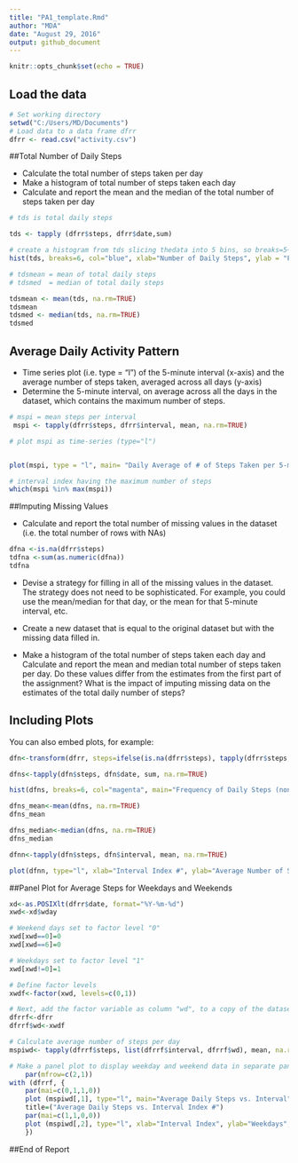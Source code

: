 ---
title: "PA1_template.Rmd"
author: "MDA"
date: "August 29, 2016"
output: github_document
---

```{r setup, include=FALSE}
knitr::opts_chunk$set(echo = TRUE)
```

## Load the data


```{r Read Data}
# Set working directory
setwd("C:/Users/MD/Documents")
# Load data to a data frame dfrr
dfrr <- read.csv("activity.csv")
```
##Total Number of Daily Steps

* Calculate the total number of steps taken per day  
* Make a histogram of total number of steps taken each day 
* Calculate and report the mean and the median of the total number of steps taken per day 

```{r totaldailysteps, histogram, mean, median}
# tds is total daily steps

tds <- tapply (dfrr$steps, dfrr$date,sum)

# create a histogram from tds slicing thedata into 5 bins, so breaks=5+1=6.
hist(tds, breaks=6, col="blue", xlab="Number of Daily Steps", ylab = "Frequency", main ="Frequency of Daily Steps")

# tdsmean = mean of total daily steps
# tdsmed  = median of total daily steps

tdsmean <- mean(tds, na.rm=TRUE)
tdsmean
tdsmed <- median(tds, na.rm=TRUE)
tdsmed

```
## Average Daily Activity Pattern

* Time series plot (i.e. type = "l") of the 5-minute interval (x-axis) and the average number of steps taken, averaged across all days (y-axis)
* Determine the 5-minute interval, on average across all the days in the dataset, which contains the maximum number of steps.

```{r time series plot and the 5-minute interval}
# mspi = mean steps per interval
 mspi <- tapply(dfrr$steps, dfrr$interval, mean, na.rm=TRUE)

# plot mspi as time-series (type="l")


plot(mspi, type = "l", main= "Daily Average of # of Steps Taken per 5-minute Interval", xlab = "Interval Index #", ylab ="Average # of Steps", col="red")

```

```{r interval index having the maximum number of steps}
# interval index having the maximum number of steps
which(mspi %in% max(mspi))
```

##Imputing Missing Values

* Calculate and report the total number of missing values in the dataset (i.e. the total number of rows with NAs)
```{r calculate total number of missiong values}
dfna <-is.na(dfrr$steps)
tdfna <-sum(as.numeric(dfna))
tdfna
```

* Devise a strategy for filling in all of the missing values in the dataset. The strategy does not need to be sophisticated. For example, you could use the mean/median for that day, or the mean for that 5-minute interval, etc.  

* Create a new dataset that is equal to the original dataset but with the missing data filled in.  

* Make a histogram of the total number of steps taken each day and Calculate and report the mean and median total number of steps taken per day. Do these values differ from the estimates from the first part of the assignment? What is the impact of imputing missing data on the estimates of the total daily number of steps?


## Including Plots

You can also embed plots, for example:

```{r Replace missing values}
dfn<-transform(dfrr, steps=ifelse(is.na(dfrr$steps), tapply(dfrr$steps, dfrr$date, mean, na.rm=TRUE), dfrr$steps))

dfns<-tapply(dfn$steps, dfn$date, sum, na.rm=TRUE)

hist(dfns, breaks=6, col="magenta", main="Frequency of Daily Steps (non-missing values filled with daily mean)", xlab="Number of Daily Steps", ylab="Frequency")

```


```{r Mean and Median with missing valuesreplaced by daily mean steps}

dfns_mean<-mean(dfns, na.rm=TRUE)
dfns_mean

dfns_median<-median(dfns, na.rm=TRUE)
dfns_median

```


```{r Time series plot of steps with missing values replaced with daily mean}
dfnn<-tapply(dfn$steps, dfn$interval, mean, na.rm=TRUE)

plot(dfnn, type="l", xlab="Interval Index #", ylab="Average Number of Steps", main="Daily Steps (non-missing values filled with daily mean)", col="magenta")

```
##Panel Plot for Average Steps for Weekdays and Weekends
```{r Panel plot}
xd<-as.POSIXlt(dfrr$date, format="%Y-%m-%d")
xwd<-xd$wday

# Weekend days set to factor level "0"
xwd[xwd==0]=0
xwd[xwd==6]=0

# Weekdays set to factor level "1"
xwd[xwd!=0]=1

# Define factor levels
xwdf<-factor(xwd, levels=c(0,1))

# Next, add the factor variable as column "wd", to a copy of the dataset(dfrrf).
dfrrf<-dfrr
dfrrf$wd<-xwdf

# Calculate average number of steps per day
mspiwd<- tapply(dfrrf$steps, list(dfrrf$interval, dfrrf$wd), mean, na.rm=TRUE)

# Make a panel plot to display weekday and weekend data in separate panels.
	par(mfrow=c(2,1))
with (dfrrf, {
	par(mai=c(0,1,1,0))
	plot (mspiwd[,1], type="l", main="Average Daily Steps vs. Interval", xaxt="n", ylab="Weekends", col="red")
	title=("Average Daily Steps vs. Interval Index #")
	par(mai=c(1,1,0,0))
	plot (mspiwd[,2], type="l", xlab="Interval Index", ylab="Weekdays", col="blue")
	})


```
  
##End of Report